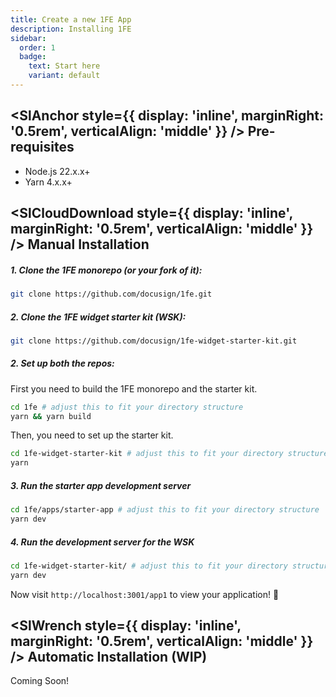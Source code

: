 ```yaml
---
title: Create a new 1FE App
description: Installing 1FE
sidebar:
  order: 1
  badge:
    text: Start here
    variant: default
---
```



## <SlAnchor style={{ display: 'inline', marginRight: '0.5rem', verticalAlign: 'middle' }} /> Pre-requisites

- Node.js 22.x.x+
- Yarn 4.x.x+

## <SlCloudDownload style={{ display: 'inline', marginRight: '0.5rem', verticalAlign: 'middle' }} /> Manual Installation

##### 1. Clone the 1FE monorepo (or your fork of it):

  ```bash
  git clone https://github.com/docusign/1fe.git
  ```

##### 2. Clone the 1FE widget starter kit (WSK):

  ```bash
  git clone https://github.com/docusign/1fe-widget-starter-kit.git
  ```

##### 2. Set up both the repos:

  First you need to build the 1FE monorepo and the starter kit.

  ```bash
  cd 1fe # adjust this to fit your directory structure
  yarn && yarn build
  ```

  Then, you need to set up the starter kit.

  ```bash
  cd 1fe-widget-starter-kit # adjust this to fit your directory structure
  yarn
  ```

##### 3. Run the starter app development server

  ```bash
  cd 1fe/apps/starter-app # adjust this to fit your directory structure
  yarn dev
  ```

##### 4. Run the development server for the WSK

  ```bash
  cd 1fe-widget-starter-kit/ # adjust this to fit your directory structure
  yarn dev
  ```

  Now visit `http://localhost:3001/app1` to view your application! 🎉

## <SlWrench style={{ display: 'inline', marginRight: '0.5rem', verticalAlign: 'middle' }} /> Automatic Installation (WIP)

Coming Soon!
